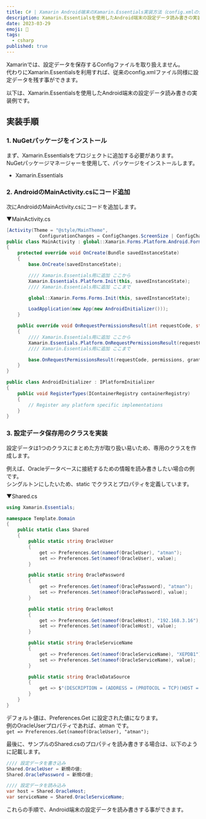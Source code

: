 ```yaml
---
title: C# | Xamarin Android端末のXamarin.Essentials実装方法（config.xmlの代替）
description: Xamarin.Essentialsを使用したAndroid端末の設定データ読み書きの実装例 
date: 2023-03-29
emoji: 🍕
tags: 
  - csharp
published: true
---
```


Xamarinでは、設定データを保存するConfigファイルを取り扱えません。  
代わりにXamarin.Essentialsを利用すれば、従来のconfig.xmlファイル同様に設定データを残す事ができます。  

以下は、Xamarin.Essentialsを使用したAndroid端末の設定データ読み書きの実装例です。

## 実装手順

### 1. NuGetパッケージをインストール

まず、Xamarin.Essentialsをプロジェクトに追加する必要があります。  
NuGetパッケージマネージャーを使用して、パッケージをインストールします。  

- Xamarin.Essentials

### 2. AndroidのMainActivity.csにコード追加

次にAndroidのMainActivity.csにコードを追加します。

▼MainActivity.cs 
```cs
[Activity(Theme = "@style/MainTheme",
            ConfigurationChanges = ConfigChanges.ScreenSize | ConfigChanges.Orientation | ConfigChanges.UiMode | ConfigChanges.ScreenLayout | ConfigChanges.SmallestScreenSize)]
public class MainActivity : global::Xamarin.Forms.Platform.Android.FormsAppCompatActivity
{
    protected override void OnCreate(Bundle savedInstanceState)
    {
        base.OnCreate(savedInstanceState);

        //// Xamarin.Essentials用に追加 ここから
        Xamarin.Essentials.Platform.Init(this, savedInstanceState);
        //// Xamarin.Essentials用に追加 ここまで

        global::Xamarin.Forms.Forms.Init(this, savedInstanceState);

        LoadApplication(new App(new AndroidInitializer()));
    }

    public override void OnRequestPermissionsResult(int requestCode, string[] permissions, Android.Content.PM.Permission[] grantResults)
    {
        //// Xamarin.Essentials用に追加 ここから
        Xamarin.Essentials.Platform.OnRequestPermissionsResult(requestCode, permissions, grantResults);
        //// Xamarin.Essentials用に追加 ここまで

        base.OnRequestPermissionsResult(requestCode, permissions, grantResults);
    }
}

public class AndroidInitializer : IPlatformInitializer
{
    public void RegisterTypes(IContainerRegistry containerRegistry)
    {
        // Register any platform specific implementations
    }
}
```

### 3. 設定データ保存用のクラスを実装

設定データは1つのクラスにまとめた方が取り扱い易いため、専用のクラスを作成します。

例えば、Oracleデータベースに接続するための情報を読み書きしたい場合の例です。  
シングルトンにしたいため、static でクラスとプロパティを定義しています。  

▼Shared.cs
```cs
using Xamarin.Essentials;

namespace Template.Domain
{
    public static class Shared
    {
        public static string OracleUser
        {
            get => Preferences.Get(nameof(OracleUser), "atman");
            set => Preferences.Set(nameof(OracleUser), value);
        }

        public static string OraclePassword
        {
            get => Preferences.Get(nameof(OraclePassword), "atman");
            set => Preferences.Set(nameof(OraclePassword), value);
        }

        public static string OracleHost
        {
            get => Preferences.Get(nameof(OracleHost), "192.168.3.16");
            set => Preferences.Set(nameof(OracleHost), value);
        }

        public static string OracleServiceName
        {
            get => Preferences.Get(nameof(OracleServiceName), "XEPDB1");
            set => Preferences.Set(nameof(OracleServiceName), value);
        }

        public static string OracleDataSource
        {
            get => $"(DESCRIPTION = (ADDRESS = (PROTOCOL = TCP)(HOST = {OracleHost})(PORT = 1521))(CONNECT_DATA = (SERVER = DEDICATED)(SERVICE_NAME = {OracleServiceName})))";
        }
    }
}

```

デフォルト値は、Preferences.Get に設定された値になります。  
例のOracleUserプロパティであれば、atman です。  
`get => Preferences.Get(nameof(OracleUser), "atman");`

最後に、サンプルのShared.csのプロパティを読み書きする場合は、以下のように記載します。  

```cs
//// 設定データを書き込み
Shared.OracleUser = 新規の値;
Shared.OraclePassword = 新規の値;

//// 設定データを読み込み
var host = Shared.OracleHost;
var serviceName = Shared.OracleServiceName;
```

これらの手順で、Android端末の設定データを読み書きする事ができます。